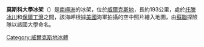 {{unreferenced|time=2013-10-27T04:54:57+00:00}}
{{coord|67|0|S|121|0|E|scale:2000000|display=title}}

'''莫斯科大學冰架'''（{{lang-en|Moscow University Ice Shelf}}）是[[南極洲|南極洲]]的冰架，位於[[威爾克斯地|威爾克斯地]]，長約193公里，處於[[托滕冰川|托滕冰川]]和[[保爾丁灣|保爾丁灣]]之間，該海岬根據[[美國|美國]]海軍拍攝的空中照片繪入地圖，由[[蘇聯|蘇聯]]探險隊以該國大學命名。

{{DEFAULTSORT:Moscow University Ice Shelf}}
[[Category:威爾克斯地冰體|Category:威爾克斯地冰體]]


{{WilkesLand-geo-stub}}